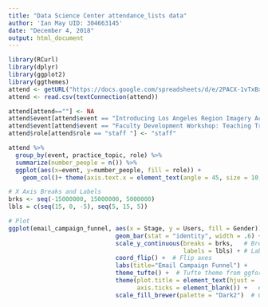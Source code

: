 ```yaml
---
title: "Data Science Center attendance_lists data"
author: 'Ian May UID: 304663145'
date: "December 4, 2018"
output: html_document
---
```


```r
library(RCurl)
library(dplyr)
library(ggplot2)
library(ggthemes)
attend <- getURL("https://docs.google.com/spreadsheets/d/e/2PACX-1vTxBxubeoxL0jjD0RuPasdhmzhOHXzheJT_U9_UWAQqTdL1fnuaBy1b1J8pPXyCeq-IslHeQepuLyMC/pub?gid=983795958&single=true&output=csv")
attend <- read.csv(textConnection(attend))
```

```r
attend[attend==""] <- NA
attend$event[attend$event == "Introducing Los Angeles Region Imagery Acquisition Consortium (LARIAC) Program at UCLA"] <- "Introducing LARIAC Program at UCLA"
attend$event[attend$event == "Faculty Development Workshop: Teaching Transparent Methods of Empirical Research"] <- "Faculty Development: Methods of Empirical Research"
attend$role[attend$role == "staff "] <- "staff"
```

```r
attend %>% 
  group_by(event, practice_topic, role) %>% 
  summarize(number_people = n()) %>% 
  ggplot(aes(x=event, y=number_people, fill = role)) + 
    geom_col()+ theme(axis.text.x = element_text(angle = 45, size = 10, hjust = 1)) +labs(title = "Total Attendance Per Event", x= "Event Name", y="Attendance", fill = "Role")

# X Axis Breaks and Labels 
brks <- seq(-15000000, 15000000, 5000000)
lbls = c(seq(15, 0, -5), seq(5, 15, 5))

# Plot
ggplot(email_campaign_funnel, aes(x = Stage, y = Users, fill = Gender)) +   # Fill column
                              geom_bar(stat = "identity", width = .6) +   # draw the bars
                              scale_y_continuous(breaks = brks,   # Breaks
                                                 labels = lbls) + # Labels
                              coord_flip() +  # Flip axes
                              labs(title="Email Campaign Funnel") +
                              theme_tufte() +  # Tufte theme from ggfortify
                              theme(plot.title = element_text(hjust = .5), 
                                    axis.ticks = element_blank()) +   # Centre plot title
                              scale_fill_brewer(palette = "Dark2")  # Color palette
```

